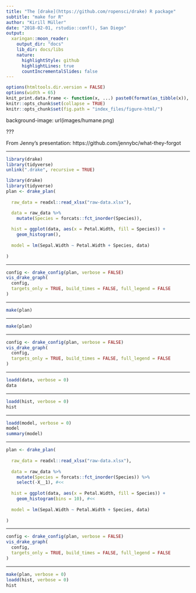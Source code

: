 ```yaml
---
title: "The [drake](https://github.com/ropensci/drake) R package"
subtitle: "make for R"
author: "Kirill Müller"
date: "2018-02-01, rstudio::conf(), San Diego"
output:
  xaringan::moon_reader:
    output_dir: "docs"
    lib_dir: docs/libs
    nature:
      highlightStyle: github
      highlightLines: true
      countIncrementalSlides: false
---
```


```r
options(htmltools.dir.version = FALSE)
options(width = 65)
knit_print.data.frame <- function(x, ...) paste0(format(as_tibble(x)), collapse = "\n")
knitr::opts_chunk$set(collapse = TRUE)
knitr::opts_chunk$set(fig.path = "index_files/figure-html/")
```

background-image: url(images/humane.png)

???

From Jenny's presentation: https://github.com/jennybc/what-they-forgot

---

```r
library(drake)
library(tidyverse)
unlink(".drake", recursive = TRUE)
```

```r
library(drake)
library(tidyverse)
plan <- drake_plan(
  
  raw_data = readxl::read_xlsx("raw-data.xlsx"),

  data = raw_data %>%
    mutate(Species = forcats::fct_inorder(Species)),
  
  hist = ggplot(data, aes(x = Petal.Width, fill = Species)) +
    geom_histogram(),
  
  model = lm(Sepal.Width ~ Petal.Width + Species, data)
  
)
```

---

```r
config <- drake_config(plan, verbose = FALSE)
vis_drake_graph(
  config,
  targets_only = TRUE, build_times = FALSE, full_legend = FALSE
)
```

---

```r
make(plan)
```

---

```r
make(plan)
```

---

```r
config <- drake_config(plan, verbose = FALSE)
vis_drake_graph(
  config,
  targets_only = TRUE, build_times = FALSE, full_legend = FALSE
)
```


---

```r
loadd(data, verbose = 0)
data
```

---

```r
loadd(hist, verbose = 0)
hist
```

---

```r
loadd(model, verbose = 0)
model
summary(model)
```

---

```r
plan <- drake_plan(
  
  raw_data = readxl::read_xlsx("raw-data.xlsx"),
  
  data = raw_data %>%
    mutate(Species = forcats::fct_inorder(Species)) %>% 
    select(-X__1), #<<
  
  hist = ggplot(data, aes(x = Petal.Width, fill = Species)) +
    geom_histogram(bins = 10), #<<
  
  model = lm(Sepal.Width ~ Petal.Width + Species, data)
  
)
```

---

```r
config <- drake_config(plan, verbose = FALSE)
vis_drake_graph(
  config,
  targets_only = TRUE, build_times = FALSE, full_legend = FALSE
)
```

---

```r
make(plan, verbose = 0)
loadd(hist, verbose = 0)
hist
```
